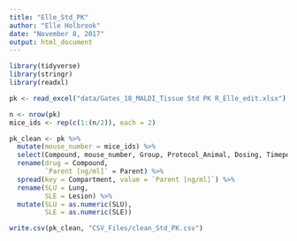 ```yaml
---
title: "Elle_Std_PK"
author: "Elle Holbrook"
date: "November 8, 2017"
output: html_document
---
```


```r
library(tidyverse)
library(stringr)
library(readxl)

pk <- read_excel("data/Gates_18_MALDI_Tissue Std PK R_Elle_edit.xlsx")
```

```r
n <- nrow(pk)
mice_ids <- rep(c(1:(n/2)), each = 2)

pk_clean <- pk %>% 
  mutate(mouse_number = mice_ids) %>%
  select(Compound, mouse_number, Group, Protocol_Animal, Dosing, Timepoint, Compartment, Parent) %>%
  rename(drug = Compound,
         `Parent [ng/ml]` = Parent) %>% 
  spread(key = Compartment, value = `Parent [ng/ml]`) %>% 
  rename(SLU = Lung, 
         SLE = Lesion) %>% 
  mutate(SLU = as.numeric(SLU),
         SLE = as.numeric(SLE))

write.csv(pk_clean, "CSV_Files/clean_Std_PK.csv")
```

